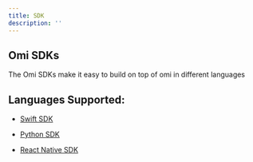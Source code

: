```yaml
---
title: SDK
description: ''
---
```



## Omi SDKs

The Omi SDKs make it easy to build on top of omi in different languages

## Languages Supported:

- [Swift SDK](./swift.mdx)

- [Python SDK](./python.mdx)

- [React Native SDK](./ReactNative.mdx)
